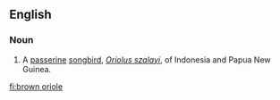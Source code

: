 ==English==

===Noun===
{{wikipedia|Brown Oriole}}
{{en-noun|head=[[brown]] [[oriole]]}}

# A  [[passerine]] [[songbird]], ''[[Oriolus szalayi]]'', of Indonesia and Papua New Guinea.

[[fi:brown oriole]]